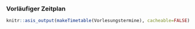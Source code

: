 ### Vorläufiger Zeitplan {.shrink}

```r

knitr::asis_output(makeTimetable(Vorlesungstermine), cacheable=FALSE)

```

